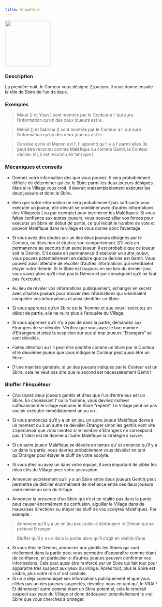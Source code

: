 ```yaml
---
title: Enquêteur
---
```



<img src='/img/blood-on-the-clocktower/roles/enqueteur.png' height='150' />

<Role ENQUETEUR header />

### Description
La première nuit, le Conteur vous désigne 2 joueurs. Il vous donne ensuite le rôle de Sbire de l’un de deux.

### Exemples
> Maud (<Role BARON />) et Yoan <Role MAIRE />) sont montrés par le Conteur à l’<Role ENQUETEUR /> qui aura l’information qu’un des deux joueurs est le <Role BARON />.

> Mehdi (<Role ESPION />) et Sabrina (<Role EMPOISONNEUR />) sont montrés par le Conteur à  l'<Role ENQUETEUR /> qui aura l’information qu’un des deux joueurs est le  <Role ESPION />.

> Caroline est le <Role RECLUS /> et Manon est l’<Role IMP />. l’<Role ENQUETEUR /> apprend qu’il y a l’<Role EMPOISONNEUR /> parmi elles (le <Role RECLUS /> peut être reconnu comme Maléfique ou comme Gentil, le Conteur décide. Ici, il est reconnu en tant que <Role EMPOISONNEUR />)
 
 
### Mécaniques et conseils

- Donnez votre information dès que vous pouvez. Il sera probablement difficile de déterminer qui est le Sbire parmi les deux joueurs désignés. Mais si le Village vous croit, il devrait vraisemblablement exécuter les deux joueurs et donc le Sbire.

- Bien que votre information ne sera probablement pas suffisante pour exécuter un joueur, elle devrait se combiner avec d’autres informations des Villageois (<Role EMPATHIQUE /> ou <Role CUISTOT /> par exemple) pour incriminer les Maléfiques. Si vous faites confiance aux autres joueurs, vous pouvez allier vos forces pour exécuter un Sbire en début de partie, ce qui réduit le nombre de vote et pouvoir Maléfique dans le village et vous donne donc l’avantage.

- Si vous avez des doutes sur un des deux joueurs désignés par le Conteur, ne dites rien et étudiez son comportement. S'il vole en permanence au secours d’un autre joueur, il est probable que ce joueur soit le Démon. S’il essaie en permanence d'exécuter un autre joueur, vous pouvez potentiellement en déduire que ce dernier est Gentil. Vous pouvez aussi attendre de récolter d’autres informations qui viendraient étayer votre théorie. Si le Sbire est toujours en vie lors du dernier jour, vous savez alors qu’il n’est pas le Démon et par conséquent qu’il ne faut pas l'exécuter.

- Au lieu de révéler vos informations publiquement, échanger en secret avec d’autres joueurs pour trouver des informations qui viendraient compléter vos informations et ainsi identifier un Sbire.

- Si vous apprenez qu’un Sbire est la <Role CROQUEUSE_D_HOMMES />’homme et que vous l'exécutez en début de partie, elle ne nuira plus à l'enquête du Village.

- Si vous apprenez qu’il n’y a pas de <Role BARON /> dans la partie, demandez aux Etrangers de se dévoiler. Vérifiez que vous ayez le bon nombre d’Etrangers et jetez la suspicion sur eux si trop joueurs “Etrangers” se sont dévoilés.

- Faites attention au <Role RECLUS /> ! Il peut être identifié comme un Sbire par le Conteur et le deuxième joueur que vous indique le Conteur peut aussi être un Sbire.

- D’une manière générale, si un des joueurs indiqués par le Conteur est un Sbire, cela ne veut pas dire que le second est nécessairement Gentil !


### Bluffer l'Enquêteur

- Choisissez deux joueurs gentils et dites que l’un d’entre eux est un Sbire. En choisissant l’<Role EMPOISONNEUR /> ou la <Role CROQUEUSE_D_HOMMES />’homme, vous devriez motiver suffisamment le village exécuter le Sbire “repéré”. Le Village peut ne pas vouloir exécuter immédiatement un <Role BARON /> ou un <Role ESPION />.

- Si vous annoncez qu’il y a un <Role BARON /> en jeu, un autre joueur Maléfique devra à un moment ou à un autre se dévoiler Etranger sinon les gentils vont vite s’apercevoir que vous mentez si le nombre d’Etrangers ne correspond pas. L’idéal est de donner à l’autre Maléfique la stratégie à suivre. 

- Si un autre joueur Maléfique se dévoile en temps qu’<Role ENQUETEUR /> et annonce qu’il y a un <Role BARON /> dans la partie, vous devriez probablement vous dévoiler en tant qu’Etranger pour étayer le bluff de votre acolyte.

- Si vous êtes <Role ESPION /> ou avez un <Role ESPION /> dans votre équipe, il sera important de cibler les rôles clés du Village avec votre accusation.

- Annoncer secrètement qu’il y a un Sbire entre deux joueurs Gentils peut permettre de distiller énormément de méfiance entre ces deux joueurs voire même au sein du Village.

- Annoncer la présence d’un Sbire qui n’est en réalité pas dans la partie peut causer énormément de confusion, aiguiller le Village dans de mauvaises directions ou étayer les bluff de vos acolytes Maléfiques. Par exemple :
> Annoncer qu’il y a un <Role BARON /> en jeu peut aider à dédouaner le Démon qui se prétend Etranger

> Bluffer qu’il y a un <Role EMPOISONNEUR /> dans la partie alors qu’il s’agit en réalité d’une <Role CROQUEUSE_D_HOMMES /> 

- Si vous êtes le Démon, annoncez aux gentils les Sbires qui sont réellement dans la partie peut vous permettre d'apparaître comme étant de confiance, en particulier si d’autres joueurs peuvent confirmer vos informations. Cela peut aussi être renforcé par un Sbire qui fait tout pour apparaître très suspect aux yeux du village. Après tout, plus le Sbire est visible, plus votre rôle d'<Role ENQUETEUR /> est crédible.
- Si un <Role ENQUETEUR /> a déjà communiqué ses informations publiquement et que vous n’êtes pas un des joueurs suspectés, dévoilez-vous en tant qu'<Role ENQUETEUR />, le VRAI ! Et dénoncez l’autre <Role ENQUETEUR /> comme étant un Sbire potentiel, cela le rendrait suspect aux yeux du Village et donc dédouaner potentiellement le vrai Sbire que vous cherchez à protéger. 
